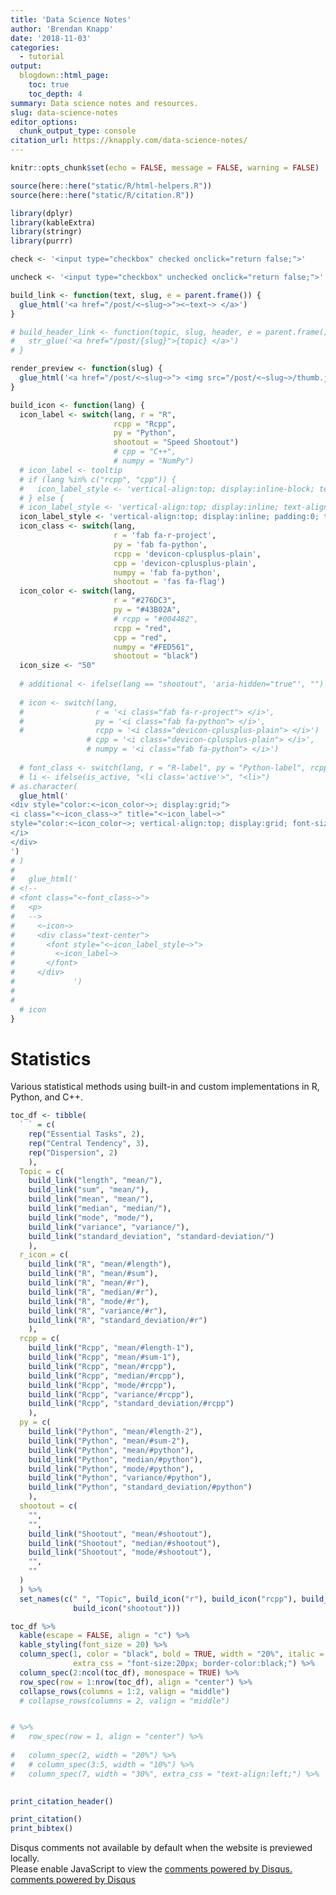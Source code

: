 ```yaml
---
title: 'Data Science Notes'
author: 'Brendan Knapp'
date: '2018-11-03'
categories:
  - tutorial
output:
  blogdown::html_page:
    toc: true
    toc_depth: 4
summary: Data science notes and resources.
slug: data-science-notes
editor_options:
  chunk_output_type: console
citation_url: https://knapply.com/data-science-notes/
---
```


<link rel="stylesheet" href="https://maxcdn.bootstrapcdn.com/bootstrap/3.3.7/css/bootstrap.min.css">
<script src="https://ajax.googleapis.com/ajax/libs/jquery/3.3.1/jquery.min.js"></script>
<script src="https://maxcdn.bootstrapcdn.com/bootstrap/3.3.7/js/bootstrap.min.js"></script>
<link rel="stylesheet" href="https://cdn.rawgit.com/konpa/devicon/df6431e323547add1b4cf45992913f15286456d3/devicon.min.css">
<link rel="stylesheet" href="https://use.fontawesome.com/releases/v5.5.0/css/all.css" integrity="sha384-B4dIYHKNBt8Bc12p+WXckhzcICo0wtJAoU8YZTY5qE0Id1GSseTk6S+L3BlXeVIU" crossorigin="anonymous">

```r
knitr::opts_chunk$set(echo = FALSE, message = FALSE, warning = FALSE)

source(here::here("static/R/html-helpers.R"))
source(here::here("static/R/citation.R"))
```

```r
library(dplyr)
library(kableExtra)
library(stringr)
library(purrr)
```


```r
check <- '<input type="checkbox" checked onclick="return false;">'

uncheck <- '<input type="checkbox" unchecked onclick="return false;">'

build_link <- function(text, slug, e = parent.frame()) {
  glue_html('<a href="/post/<~slug~>"><~text~> </a>')
}

# build_header_link <- function(topic, slug, header, e = parent.frame()) {
#   str_glue('<a href="/post/{slug}">{topic} </a>')
# }

render_preview <- function(slug) {
  glue_html('<a href="/post/<~slug~>"> <img src="/post/<~slug~>/thumb.jpg"> </a>')
}
```

```r
build_icon <- function(lang) {
  icon_label <- switch(lang, r = "R", 
                       rcpp = "Rcpp",
                       py = "Python",
                       shootout = "Speed Shootout")
                       # cpp = "C++",
                       # numpy = "NumPy")
  # icon_label <- tooltip
  # if (lang %in% c("rcpp", "cpp")) {
  #   icon_label_style <- 'vertical-align:top; display:inline-block; text-align:center; font-size:20px; padding-bottom:5px;'
  # } else {
  # icon_label_style <- 'vertical-align:top; display:inline; text-align:left; font-size:20px; font-weight:normal;'
  icon_label_style <- 'vertical-align:top; display:inline; padding:0; text-align:left; font-size:10px; font-weight:normal;'
  icon_class <- switch(lang,
                       r = 'fab fa-r-project',
                       py = 'fab fa-python',
                       rcpp = 'devicon-cplusplus-plain',
                       cpp = 'devicon-cplusplus-plain',
                       numpy = 'fab fa-python',
                       shootout = 'fas fa-flag')
  icon_color <- switch(lang,
                       r = "#276DC3",
                       py = "#43B02A",
                       # rcpp = "#004482",
                       rcpp = "red",
                       cpp = "red",
                       numpy = "#FED561",
                       shootout = "black")
  icon_size <- "50"
  
  # additional <- ifelse(lang == "shootout", 'aria-hidden="true"', "")
  
  # icon <- switch(lang,
  #                r = '<i class="fab fa-r-project"> </i>',
  #                py = '<i class="fab fa-python"> </i>',
  #                rcpp = '<i class="devicon-cplusplus-plain"> </i>')
                 # cpp = '<i class="devicon-cplusplus-plain"> </i>',
                 # numpy = '<i class="fab fa-python"> </i>')
  
  # font_class <- switch(lang, r = "R-label", py = "Python-label", rcpp = "Rcpp-label", cpp = "Cpp-label", numpy = "NumPy-label")
  # li <- ifelse(is_active, "<li class='active'>", "<li>")
# as.character(
  glue_html('
<div style="color:<~icon_color~>; display:grid;">
<i class="<~icon_class~>" title="<~icon_label~>"
style="color:<~icon_color~>; vertical-align:top; display:grid; font-size:50px; font-weight:normal; padding:0;">
</i>
</div>
')
# )
#   
#   glue_html('
# <!--
# <font class="<~font_class~>">
#   <p>
#   -->
#     <~icon~>
#     <div class="text-center">
#       <font style="<~icon_label_style~>">
#         <~icon_label~>
#       </font>
#     </div>
#             ')
#   
#   
  # icon
}
```

# Statistics

Various statistical methods using built-in and custom implementations in R, Python, and C++.

```r
toc_df <- tibble(
  ` ` = c(
    rep("Essential Tasks", 2),
    rep("Central Tendency", 3),
    rep("Dispersion", 2)
    ),
  Topic = c(
    build_link("length", "mean/"),
    build_link("sum", "mean/"),
    build_link("mean", "mean/"),
    build_link("median", "median/"),
    build_link("mode", "mode/"),
    build_link("variance", "variance/"),
    build_link("standard_deviation", "standard-deviation/")
    ),
  r_icon = c(
    build_link("R", "mean/#length"),
    build_link("R", "mean/#sum"),
    build_link("R", "mean/#r"),
    build_link("R", "median/#r"),
    build_link("R", "mode/#r"),
    build_link("R", "variance/#r"),
    build_link("R", "standard_deviation/#r")
    ),
  rcpp = c(
    build_link("Rcpp", "mean/#length-1"),
    build_link("Rcpp", "mean/#sum-1"),
    build_link("Rcpp", "mean/#rcpp"),
    build_link("Rcpp", "median/#rcpp"),
    build_link("Rcpp", "mode/#rcpp"),
    build_link("Rcpp", "variance/#rcpp"),
    build_link("Rcpp", "standard_deviation/#rcpp")
    ),
  py = c(
    build_link("Python", "mean/#length-2"),
    build_link("Python", "mean/#sum-2"),
    build_link("Python", "mean/#python"),
    build_link("Python", "median/#python"),
    build_link("Python", "mode/#python"),
    build_link("Python", "variance/#python"),
    build_link("Python", "standard_deviation/#python")
    ),
  shootout = c(
    "",
    "",
    build_link("Shootout", "mean/#shootout"),
    build_link("Shootout", "median/#shootout"),
    build_link("Shootout", "mode/#shootout"),
    "",
    ""
  )
  ) %>% 
  set_names(c(" ", "Topic", build_icon("r"), build_icon("rcpp"), build_icon("py"),
              build_icon("shootout")))
```


<div class='toc-table'>

```r
toc_df %>% 
  kable(escape = FALSE, align = "c") %>% 
  kable_styling(font_size = 20) %>% 
  column_spec(1, color = "black", bold = TRUE, width = "20%", italic = TRUE, background = "#dee0e2",#) %>% 
              extra_css = "font-size:20px; border-color:black;") %>%
  column_spec(2:ncol(toc_df), monospace = TRUE) %>% 
  row_spec(row = 1:nrow(toc_df), align = "center") %>% 
  collapse_rows(columns = 1:2, valign = "middle")
  # collapse_rows(columns = 2, valign = "middle")


# %>% 
#   row_spec(row = 1, align = "center") %>% 
  
#   column_spec(2, width = "20%") %>%
#   # column_spec(3:5, width = "10%") %>%
#   column_spec(7, width = "30%", extra_css = "text-align:left;") %>%
  
```


<!-- ## Programming -->

<!-- <div class='toc-table'> -->

<!-- ```{r, class.output='toc-table'} -->
<!-- tibble( -->
<!--   ` ` = c( -->
<!--     "Basics", -->
<!--     "Basics" -->
<!--     ), -->
<!--   Topic = c( -->
<!--     build_link("Defining Functions", "functions"),  -->
<!--     build_link("Foundational Programming", "stats-prereqs") -->
<!--   ), -->
<!--   `R?` = c(check, check), -->
<!--   `Python?` = c(check, check), -->
<!--   `C++/Rcpp?` = c(check, check), -->
<!--   `From Scratch?` = c(check, check), -->
<!--   slug = c("functions", "stats-prereqs"), -->
<!--   Contents = list( -->
<!--     c(build_link("Defining a Basic Function", "functions/#define-doubler_-function"), -->
<!--       build_link("Using a Basic Function", "functions/#run-doubler_-function")), -->
<!--     c(build_link("Collection Lengths", "foundational-programming/#length"), -->
<!--       build_link("Sets of Unique Values", "foundational-programming/#sets-of-unique-values"), -->
<!--       build_link("Minimum & Values", "foundational-programming/#minimum-and-maximum-values") -->
<!--       ) -->
<!--     ) %>%  -->
<!--     map_chr(~ str_flatten(ifelse(nchar(.x) == 0, paste(.x), str_glue("<left><li>{.x}</li></left>")))) %>%  -->
<!--     paste0("<ol>", ., "</ol>") -->
<!--   ) %>%  -->
<!--   select(-slug) %>% -->
<!--   kable(escape = FALSE, align = "c") %>%  -->
<!--   kable_styling(font_size = 16) %>%  -->
<!--   row_spec(row = 1, align = "center") %>%  -->
<!--   column_spec(1, bold = TRUE, width = "10%", italic = TRUE, background = "#dee0e2", -->
<!--               extra_css = "border-style:solid;font-size:20px;") %>%  -->
<!--   column_spec(2, width = "20%") %>% -->
<!--   # column_spec(3:5, width = "10%") %>% -->
<!--   column_spec(7, width = "30%", extra_css = "text-align:left;") %>% -->
<!--   collapse_rows(columns = 1, valign = "middle") -->
<!-- ``` -->

<!-- </div> -->

<!-- <br><br> -->

<!-- ## Statistics -->

<!-- <div class='toc-table'> -->

<!-- ```{r, class.output='toc-table'} -->
<!-- tibble( -->
<!--   ` ` = c( -->
<!--     "Basics", -->
<!--     "Basics", -->
<!--     "Basics", -->
<!--     "Linear Models", -->
<!--     "Linear Models" -->
<!--     ), -->
<!--   Topic = c( -->
<!--     build_link("Central Tendency", "central-tendency"), -->
<!--     build_link("Dispersion", "dispersion"), -->
<!--     build_link("Correlation", "correlation"), -->
<!--     build_link("Simple Linear Regression", "simple-linear-regression"), -->
<!--     build_link("Multiple Linear Regression", "multiple-linear-regression") -->
<!--   ), -->
<!--   `R?` = c(check, uncheck, uncheck, uncheck, uncheck), -->
<!--   `Python?` = c(check, uncheck, uncheck, uncheck, uncheck), -->
<!--   `C++/Rcpp?` = c(check, uncheck, uncheck, uncheck, uncheck), -->
<!--   `From Scratch?` = c(check, uncheck, uncheck, uncheck, uncheck), -->
<!--   slug = c("central-tendency", "dispersion", "correlation", -->
<!--            "simple-linear-regression", "multiple-linear-regression"), -->
<!--   Contents = list( -->
<!--     c(build_link("Mean", "central-tendency/#mean"), -->
<!--       build_link("Median", "central-tendency/#median"), -->
<!--       build_link("Mode", "central-tendency/#mode")), -->
<!--     c(build_link("Standard Deviation", "dispersion/#standard-deviation"), -->
<!--       build_link("Variance", "dispersion/#variance")), -->
<!--     c(build_link("Pearson", "correlation/#pearsons"), -->
<!--       build_link("Spearman", "dispersion/#spearman")), -->
<!--     c(build_link("Equation", "simple-linear-regression/#equation")), -->
<!--     c(build_link("Equation", "multiple-linear-regression/#equation")) -->
<!--     ) %>%  -->
<!--     map_chr(~ str_flatten(ifelse(nchar(.x) == 0, paste(.x), str_glue("<left><li>{.x}</li></left>")))) %>%  -->
<!--     paste0("<ol>", ., "</ol>") -->
<!--   ) %>%  -->
<!--   select(-slug) %>% -->
<!--   kable(escape = FALSE, align = "c") %>%  -->
<!--   kable_styling(font_size = 16) %>%  -->
<!--   row_spec(row = 1, align = "center") %>%  -->
<!--   column_spec(1, bold = TRUE, width = "10%", italic = TRUE, background = "#dee0e2", -->
<!--               extra_css = "border-style:solid;font-size:20px;") %>%  -->
<!--   column_spec(2, width = "20%") %>% -->
<!--   # column_spec(3:6, width = "12%") %>% -->
<!--   column_spec(7, width = "30%", extra_css = "text-align:left;") %>% -->
<!--   collapse_rows(columns = 1, valign = "middle") -->
<!-- ``` -->

</div>


```r
print_citation_header()
```

```r
print_citation()
print_bibtex()
```



<!-- ```{r, echo=FALSE} -->
<!-- htmltools::includeHTML(here::here("static/html/disqus.html")) -->
<!-- ``` -->



<section id="comments">
  <div id="disqus_thread">Disqus comments not available by default when the website is previewed locally.</div>
<script type="application/javascript">
    var disqus_config = function () {
    };
    (function() {
        if (["localhost", "127.0.0.1"].indexOf(window.location.hostname) != -1) {
            document.getElementById('disqus_thread').innerHTML = 'Disqus comments not available by default when the website is previewed locally.';
            return;
        }
        var d = document, s = d.createElement('script'); s.async = true;
        s.src = '//' + "knapply" + '.disqus.com/embed.js';
        s.setAttribute('data-timestamp', +new Date());
        (d.head || d.body).appendChild(s);
    })();
</script>
<noscript>Please enable JavaScript to view the <a href="https://disqus.com/?ref_noscript">comments powered by Disqus.</a></noscript>
<a href="https://disqus.com" class="dsq-brlink">comments powered by <span class="logo-disqus">Disqus</span></a>
</section>
